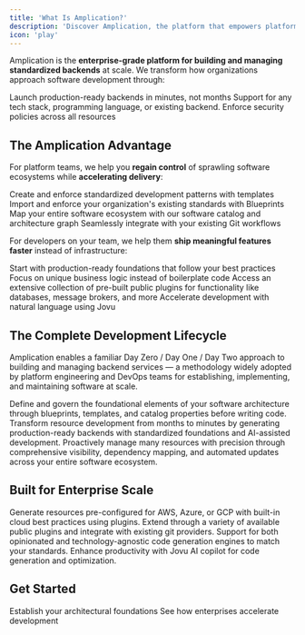```yaml
---
title: 'What Is Amplication?'
description: 'Discover Amplication, the platform that empowers platform teams and developers with a Day Zero / Day One / Day Two model for building and managing backend services.'
icon: 'play'
---
```


Amplication is the **enterprise-grade platform for building and managing standardized backends** at scale. We transform how organizations approach software development through:

<CardGroup cols={3}>
  <Card title="20x Faster" icon="gauge-max">
    Launch production-ready backends in minutes, not months
  </Card>
  <Card title="Your Standards" icon="check-to-slot">
    Support for any tech stack, programming language, or existing backend.
  </Card>
  <Card title="100% Compliance" icon="shield-check">
    Enforce security policies across all resources
  </Card>
</CardGroup>

## The Amplication Advantage

For platform teams, we help you **regain control** of sprawling software ecosystems while **accelerating delivery**:

<CardGroup cols={2}>
  <Card title="Establish Golden Paths" icon="road" href="/day-zero/live-templates">
    Create and enforce standardized development patterns with templates
  </Card>
  <Card title="Bring Your Standards" icon="check-to-slot" href="/day-zero/blueprints">
    Import and enforce your organization's existing standards with Blueprints
  </Card>
  <Card title="Visualize Architecture" icon="diagram-project" href="/day-two/architecture-graph">
    Map your entire software ecosystem with our software catalog and architecture graph
  </Card>
  <Card title="Smart Git Sync" icon="code-branch" href="/day-zero/smart-git-sync">
    Seamlessly integrate with your existing Git workflows
  </Card>
</CardGroup>

For developers on your team, we help them **ship meaningful features faster** instead of infrastructure:

<CardGroup cols={2}>
  <Card title="Production-Ready" icon="rocket" href="/day-one/overview">
    Start with production-ready foundations that follow your best practices
  </Card>
  <Card title="Business Focus" icon="bullseye" href="/day-one/create-resource-from-blueprint">
    Focus on unique business logic instead of boilerplate code
  </Card>
  <Card title="Vast Library of Plugins" icon="book-open" href="/day-one/use-plugins">
    Access an extensive collection of pre-built public plugins for functionality like databases, message brokers, and more
  </Card>
  <Card title="AI-Powered" icon="microchip-ai" href="/day-one/jovu">
    Accelerate development with natural language using Jovu
  </Card>
</CardGroup>

## The Complete Development Lifecycle

Amplication enables a familiar Day Zero / Day One / Day Two approach to building and managing backend services — a methodology widely adopted by platform engineering and DevOps teams for establishing, implementing, and maintaining software at scale.

<Steps>
  <Step title="Day Zero: Standardize Your Foundations" icon="square-0">
    Define and govern the foundational elements of your software architecture through blueprints, templates, and catalog properties before writing code.
  </Step>
  
  <Step title="Day One: Accelerate Resource Creation" icon="square-1"> 
    Transform resource development from months to minutes by generating production-ready backends with standardized foundations and AI-assisted development.
  </Step>

  <Step title="Day Two: Maintain Operational Excellence" icon="square-2">
    Proactively manage many resources with precision through comprehensive visibility, dependency mapping, and automated updates across your entire software ecosystem.
  </Step>
</Steps>

## Built for Enterprise Scale

<AccordionGroup>
  <Accordion title="Multi-Cloud Ready" icon="clouds">
    Generate resources pre-configured for AWS, Azure, or GCP with built-in cloud best practices using plugins.
  </Accordion>

  <Accordion title="Developer Ecosystem" icon="plug">
    Extend through a variety of available public plugins and integrate with existing git providers.
  </Accordion>

  <Accordion title="Code Generation Engines" icon="file-shield">
    Support for both opinionated and technology-agnostic code generation engines to match your standards.
  </Accordion>

  <Accordion title="Accelerate with AI" icon="robot">
    Enhance productivity with Jovu AI copilot for code generation and optimization.
  </Accordion>
</AccordionGroup>

## Get Started

<CardGroup cols={2}>
  <Card 
    title="Start with Day Zero" 
    icon="wand-magic-sparkles" 
    href="/day-zero/overview"
  >
    Establish your architectural foundations
  </Card>
  <Card 
    title="Explore Customer Stories" 
    icon="rocket" 
    href="https://amplication.com/customers"
  >
    See how enterprises accelerate development
  </Card>
</CardGroup>
